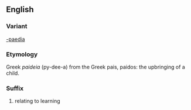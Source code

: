 ==English==
===Variant===
[[-paedia]]
===Etymology===
Greek ''paideia'' (py-dee-a) from the Greek pais, paidos: the upbringing of a child.
===Suffix===
#relating to learning